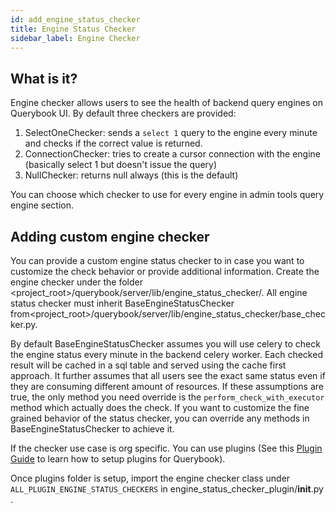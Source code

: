```yaml
---
id: add_engine_status_checker
title: Engine Status Checker
sidebar_label: Engine Checker
---
```


## What is it?

Engine checker allows users to see the health of backend query engines on Querybook UI. By default three checkers are provided:

1. SelectOneChecker: sends a `select 1` query to the engine every minute and checks if the correct value is returned.
2. ConnectionChecker: tries to create a cursor connection with the engine (basically select 1 but doesn't issue the query)
3. NullChecker: returns null always (this is the default)

You can choose which checker to use for every engine in admin tools query engine section.

## Adding custom engine checker

You can provide a custom engine status checker to in case you want to customize the check behavior or provide additional information.
Create the engine checker under the folder \<project_root>/querybook/server/lib/engine_status_checker/. All engine status checker must inherit BaseEngineStatusChecker from\<project_root>/querybook/server/lib/engine_status_checker/base_checker.py.

By default BaseEngineStatusChecker assumes you will use celery to check the engine status every minute in the backend celery worker. Each checked result will be cached in a sql table and served using the cache first approach. It further assumes that all users see the exact same status even if they are consuming different amount of resources. If these assumptions are true, the only method you need override is the `perform_check_with_executor` method which actually does the check. If you want to customize the fine grained behavior of the status checker, you can override any methods in BaseEngineStatusChecker to achieve it.

If the checker use case is org specific. You can use plugins (See this [Plugin Guide](plugins.mdx) to learn how to setup plugins for Querybook).

Once plugins folder is setup, import the engine checker class under `ALL_PLUGIN_ENGINE_STATUS_CHECKERS` in engine_status_checker_plugin/**init**.py .
